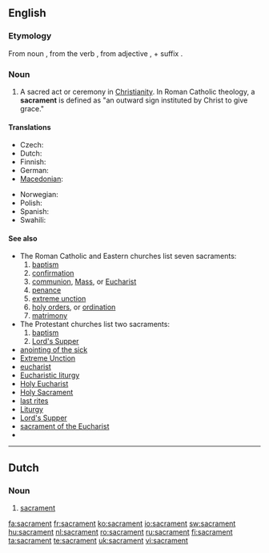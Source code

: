 ==English==

===Etymology===
From {{etyl|la}} noun {{term|sacramentum}}, from the verb {{term|sacrare||hallow, consecrate}}, from adjective {{term|sacer||sacred}}, + suffix {{term|-mentum}}.

===Noun===
{{en-noun}}

# {{Christianity}} A sacred act or ceremony in [[Christianity]].  In Roman Catholic theology, a '''sacrament''' is defined as "an outward sign instituted by Christ to give grace."

====Translations====
{{trans-top|sacred act or ceremony}}
* Czech: {{t-|cs|svátost|f}}
* Dutch: {{t+|nl|sacrament|n}}
* Finnish: {{t-|fi|sakramentti}}
* German: {{t-|de|Sakrament|n}}
* [[Macedonian]]: {{t|mk|света тајна|f|tr=svéta tájna|sc=Cyrl}}
{{trans-mid}}
* Norwegian: {{t-|no|sakrament|n}}
* Polish: {{t-|pl|sakrament|m}}
* Spanish: {{t-|es|sacramento|m}}
* Swahili: {{t|sw|komunyo}}
{{trans-bottom}}

====See also====
* The Roman Catholic and Eastern churches list seven sacraments:
*# [[baptism]]
*# [[confirmation]]
*# [[communion]], [[Mass]], or [[Eucharist]]
*# [[penance]]
*# [[extreme unction]]
*# [[holy orders]], or [[ordination]]
*# [[matrimony]]
* The Protestant churches list two sacraments:
*# [[baptism]]
*# [[Lord's Supper]]
* [[anointing of the sick]]
* [[Extreme Unction]]
* [[eucharist]]
* [[Eucharistic liturgy]]
* [[Holy Eucharist]]
* [[Holy Sacrament]]
* [[last rites]]
* [[Liturgy]]
* [[Lord's Supper]]
* [[sacrament of the Eucharist]]
* {{pedialite}}

----

==Dutch==
{{wikipedia|lang=nl}}

===Noun===
{{nl-noun|g=n|sacramenten|dim=*}}

# {{Christianity|lang=nl}} [[#English|sacrament]]

[[fa:sacrament]]
[[fr:sacrament]]
[[ko:sacrament]]
[[io:sacrament]]
[[sw:sacrament]]
[[hu:sacrament]]
[[nl:sacrament]]
[[ro:sacrament]]
[[ru:sacrament]]
[[fi:sacrament]]
[[ta:sacrament]]
[[te:sacrament]]
[[uk:sacrament]]
[[vi:sacrament]]